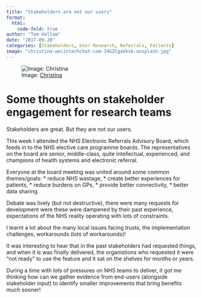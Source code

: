```yaml
---
title: "Stakeholders are not our users"
format:
  html:
    code-fold: true
author: "Tom Hallam"
date: "2017-09-20"
categories: [Stakeholders, User Research, Referrals, Patients] 
image: "christina-wocintechchat-com-34GZCgaVksk-unsplash.jpg"
---
```


![Image: [Christina](https://unsplash.com/photos/34GZCgaVksk){.external target="_blank"}](christina-wocintechchat-com-34GZCgaVksk-unsplash.jpg)


# Some thoughts on stakeholder engagement for research teams

Stakeholders are great. But they are not our users.

This week I attended the NHS Electronic Referrals Advisory Board, which feeds in to the NHS elective care programme boards. The representatives on the board are senior, middle-class, quite intellectual, experienced, and champions of health systems and electronic referral.

Everyone at the board meeting was united around some common themes/goals: 
* reduce NHS wastage, 
* create better experiences for patients, 
* reduce burdens on GPs, 
* provide better connectivity, 
* better data sharing

Debate was lively (but not destructive), there were many requests for development were these were dampened by their past experience, expectations of the NHS reality operating with lots of constraints.

I learnt a lot about the many local issues facing trusts, the implementation challenges, workarounds (lots of workarounds)!

It was interesting to hear that in the past stakeholders had requested things, and when it is was finally delivered, the organistions who requested it were "not ready" to use the feature and it sat on the shelves for months or years. 

During a time with lots of pressures on NHS teams to deliver, it got me thinking how can we gather evidence from end-users (alongside stakeholder input) to identify smaller improvements that bring benefits much sooner!